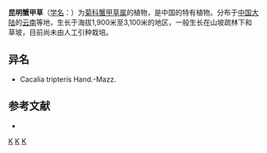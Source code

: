 {{Speciesbox
| name = 昆明蟹甲草
| status = 
| status_system = 
| image =
| genus = Parasenecio
| species = tripteris
| authority = (Hand.-Mazz.) [[陈艺林|Y. L. Chen]]
}}

'''昆明蟹甲草'''（[[学名|学名]]：{{lang|la|''Parasenecio tripteris''}}）为[[菊科|菊科]][[蟹甲草属|蟹甲草属]]的植物，是中国的特有植物。分布于[[中国大陆|中国大陆]]的[[云南|云南]]等地，生长于海拔1,900米至3,100米的地区，一般生长在山坡疏林下和草坡，目前尚未由人工引种栽培。

== 异名 ==
* Cacalia tripteris Hand.-Mazz.

== 参考文献 ==
<div class="references-small">
* {{cite web| url =http://www.bioinfo.cn/db05/KmzwSpecies.php?action=view&id=5156| title =昆明蟹甲草| work =《中国高等植物数据库全库》| publisher =中国科学院微生物研究所| author =昆明植物研究所| accessdate =2009-02-25| deadurl =yes| archiveurl =https://web.archive.org/web/20160305102419/http://www.bioinfo.cn/db05/KmzwSpecies.php?action=view&id=5156| archivedate =2016-03-05}}
</div>
{{Taxonbar|from=Q11087456}}

[[Category:蟹甲草属|K]]
[[Category:云南植物|K]]
[[Category:中國特有植物|K]]